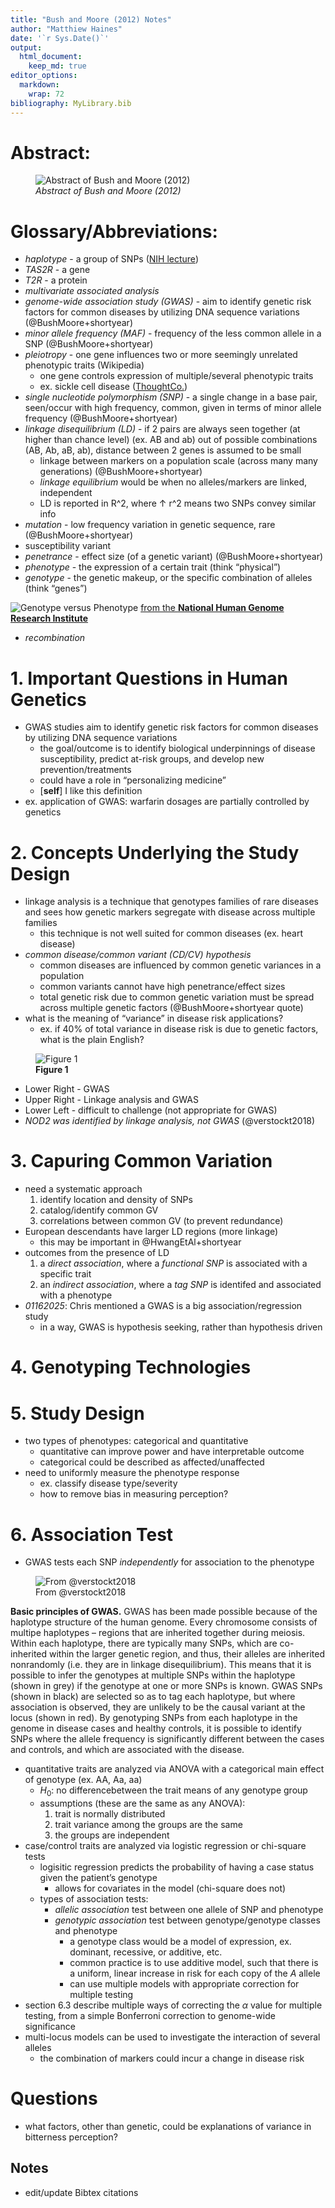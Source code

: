 ```yaml
---
title: "Bush and Moore (2012) Notes"
author: "Matthiew Haines"
date: '`r Sys.Date()`'
output: 
  html_document:
    keep_md: true
editor_options: 
  markdown: 
    wrap: 72
bibliography: MyLibrary.bib
---
```


# Abstract: 
![*Abstract of Bush and Moore (2012)*](C:/Users/Matthiew/Documents/Research/Candidacy/JournalClub/CandidacyJournalClub/Bush2012Abstract.png)  

# Glossary/Abbreviations:
- *haplotype* - a group of SNPs ([NIH lecture](https://youtu.be/HHvdupHgeFg?si=zvgAl1gHi0-YxVmt))  
- *TAS2R* - a gene  
- *T2R* - a protein  
- *multivariate associated analysis*  
- *genome-wide association study (GWAS)* - aim to identify genetic risk factors for common diseases by utilizing DNA sequence variations (@BushMoore+shortyear)  
- *minor allele frequency (MAF)* - frequency of the less common allele in a SNP (@BushMoore+shortyear)  
- *pleiotropy* - one gene influences two or more seemingly unrelated phenotypic traits (Wikipedia)
  + one gene controls expression of multiple/several phenotypic traits  
  + ex. sickle cell disease ([ThoughtCo.](https://www.thoughtco.com/pleiotropy-definition-4687155))
- *single nucleotide polymorphism (SNP)* - a single change in a base pair, seen/occur with high frequency, common, given in terms of minor allele frequency  (@BushMoore+shortyear)  
- *linkage disequilibrium (LD)* - if 2 pairs are always seen together (at higher than chance level) (ex. AB and ab) out of possible combinations (AB, Ab, aB, ab), distance between 2 genes is assumed to be small  
  + linkage between markers on a population scale (across many many generations) (@BushMoore+shortyear)
  + *linkage equilibrium* would be when no alleles/markers are linked, independent
  + LD is reported in R^2, where $\uparrow$ r^2 means two SNPs convey similar info
- *mutation* - low frequency variation in genetic sequence, rare (@BushMoore+shortyear)
- susceptibility variant
- *penetrance* - effect size (of a genetic variant) (@BushMoore+shortyear)
- *phenotype* - the expression of a certain trait (think "physical")
- *genotype* - the genetic makeup, or the specific combination of alleles (think "genes")

![Genotype versus Phenotype](C:/Users/Matthiew/Documents/Research/Candidacy/JournalClub/CandidacyJournalClub/Genotype.jpg)
[from the **National Human Genome Research Institute**](https://www.genome.gov/genetics-glossary/genotype)

- *recombination*


# 1. Important Questions in Human Genetics
- GWAS studies aim to identify genetic risk factors for common diseases by utilizing DNA sequence variations  
  + the goal/outcome is to identify biological underpinnings of disease susceptibility, predict at-risk groups, and develop new prevention/treatments
  + could have a role in "personalizing medicine"
  + [**self**] I like this definition
- ex. application of GWAS: warfarin dosages are partially controlled by genetics  

# 2. Concepts Underlying the Study Design  
- linkage analysis is a technique that genotypes families of rare diseases and sees how genetic markers segregate with disease across multiple families  
  + this technique is not well suited for common diseases (ex. heart disease)  
- *common disease/common variant (CD/CV) hypothesis*
  + common diseases are influenced by common genetic variances in a population
  + common variants cannot have high penetrance/effect sizes
  + total genetic risk due to common genetic variation must be spread across multiple genetic factors (@BushMoore+shortyear quote)
- what is the meaning of "variance" in disease risk applications?
  + ex. if 40% of total variance in disease risk is due to genetic factors, what is the plain English?


![**Figure 1**](https://cdn.ncbi.nlm.nih.gov/pmc/blobs/6e2a/3531285/2e868bea85f6/pcbi.1002822.g001.jpg)

  + Lower Right - GWAS  
  + Upper Right - Linkage analysis and GWAS
  + Lower Left - difficult to challenge (not appropriate for GWAS)
  + *NOD2 was identified by linkage analysis, not GWAS* (@verstockt2018)
  
# 3. Capuring Common Variation
- need a systematic approach
  1. identify location and density of SNPs
  2. catalog/identify common GV
  3. correlations between common GV (to prevent redundance)
- European descendants have larger LD regions (more linkage)
  + this may be important in @HwangEtAl+shortyear
- outcomes from the presence of LD  
  1. a *direct association*, where a *functional SNP* is associated with a specific trait
  2. an *indirect association*, where a *tag SNP* is identifed and associated with a phenotype
- *01162025*: Chris mentioned a GWAS is a big association/regression study
  + in a way, GWAS is hypothesis seeking, rather than hypothesis driven  
  
# 4. Genotyping Technologies
# 5. Study Design
- two types of phenotypes: categorical and quantitative
  + quantitative can improve power and have interpretable outcome
  + categorical could be described as affected/unaffected
- need to uniformly measure the phenotype response
  + ex. classify disease type/severity
  + how to remove bias in measuring perception?

# 6. Association Test
- GWAS tests each SNP *independently* for association to the phenotype  

![From @verstockt2018](C:/Users/Matthiew/Documents/Research/Candidacy/JournalClub/CandidacyJournalClub/QuantTraitGWAS.jpg)

**Basic principles of GWAS.** GWAS has been made possible because of the haplotype structure of the human genome. Every chromosome consists of multipe haplotypes – regions that are inherited together during meiosis. Within each haplotype, there are typically many SNPs, which are co-inherited within the larger genetic region, and thus, their alleles are inherited nonrandomly (i.e. they are in linkage disequilibrium). This means that it is possible to infer the genotypes at multiple SNPs within the haplotype (shown in grey) if the genotype at one or more SNPs is known. GWAS SNPs (shown in black) are selected so as to tag each haplotype, but where association is observed, they are unlikely to be the causal variant at the locus (shown in red). By genotyping SNPs from each haplotype in the genome in disease cases and healthy controls, it is possible to identify SNPs where the allele frequency is significantly different between the cases and controls, and which are associated with the disease.

- quantitative traits are analyzed via ANOVA with a categorical main effect of genotype (ex. AA, Aa, aa)  
  + $H_0$: no differencebetween the trait means of any genotype group
  + assumptions (these are the same as any ANOVA): 
    1. trait is normally distributed
    2. trait variance among the groups are the same
    3. the groups are independent
- case/control traits are analyzed via logistic regression or chi-square tests
  + logisitic regression predicts the probability of having a case status given the patient's genotype
    + allows for covariates in the model (chi-square does not)
  - types of association tests:
    + *allelic association* test between one allele of SNP and phenotype
    + *genotypic association* test between genotype/genotype classes and phenotype
      + a genotype class would be a model of expression, ex. dominant, recessive, or additive, etc.  
      + common practice is to use additive model, such that there is a uniform, linear increase in risk for each copy of the *A* allele
      + can use multiple models with appropriate correction for multiple testing
- section 6.3 describe multiple ways of correcting the $\alpha$ value for multiple testing, from a simple Bonferroni correction to genome-wide significance
- multi-locus models can be used to investigate the interaction of several alleles
  + the combination of markers could incur a change in disease risk

# Questions
- what factors, other than genetic, could be explanations of variance in bitterness perception?
  
## Notes
- edit/update Bibtex citations
